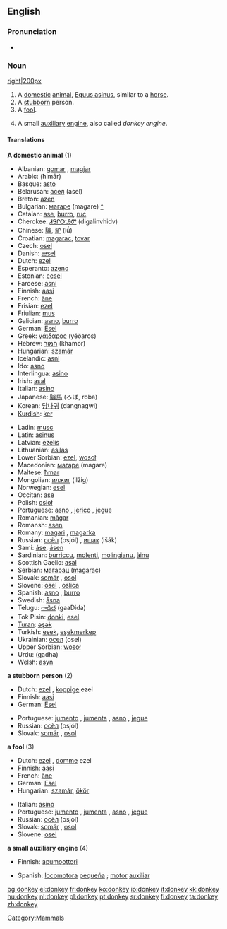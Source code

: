 ==English==

{{wikipedia}}

===Pronunciation===
*{{SAMPA|/'dQNkI/}}

===Noun===
[[image:Donkey 1 arp 750px.jpg|right|200px]]
{{en-noun}}

# [[Category:Mammals]] A [[domestic]] [[animal]], [[Equus asinus]], similar to a [[horse]].
# A [[stubborn]] person.
# A [[fool]].
# {{nautical}} A small [[auxiliary]] [[engine]], also called ''donkey engine''.

====Translations====
'''A domestic animal''' (1)
{{top}}
*Albanian: [[gomar]] {{m}}, [[magjar]] {{m}}
*Arabic: {{ARchar|[[حمار]]}} (ħimār) {{m}}
*Basque: [[asto]]
*Belarusan: [[асел]] (asel) {{m}}
*Breton: [[azen]]
*Bulgarian: [[магаре]] (magare) {{n}} [[:bg:магаре|^]]
*Catalan: [[ase]], [[burro]], [[ruc]]
*Cherokee: [[ᏗᎦᎵᏅᎯᏛ]] (digalinvhidv)
*Chinese: [[驢]], [[驴]] (lǘ)
*Croatian: [[magarac]], [[tovar]]
*Czech: [[osel]] {{m}}
*Danish: [[æsel]] {{n}}
*Dutch: [[ezel]] {{m}}
*Esperanto: [[azeno]]
*Estonian: [[eesel]]
*Faroese: [[asni]]
*Finnish: [[aasi]]
*French: [[âne]] {{m}}
*Frisian: [[ezel]]
*Friulian: [[mus]]
*Galician: [[asno]], [[burro]]
*German: [[Esel]] {{m}}
*Greek: [[γάιδαρος]] (yéðaros)
*Hebrew: [[חמור]] (khamor) {{m}}
*Hungarian: [[szamár]]
*Icelandic: [[asni]]
*Ido: [[asno]]
*Interlingua: [[asino]]
*Irish: [[asal]]
*Italian: [[asino]] {{m}}
*Japanese: [[驢馬]] (ろば, roba)
*Korean: [[당나귀]] (dangnagwi)
*[[Kurdish]]: [[ker]] {{m}}
{{mid}}
*Ladin: [[musc]]
*Latin: [[asinus]] {{m}}
*Latvian: [[ēzelis]]
*Lithuanian: [[asilas]]
*Lower Sorbian: [[ezel]], [[wosoł]]
*Macedonian: [[магаре]] (magare)
*Maltese: [[ħmar]]
*Mongolian: [[илжиг]] (ilžig)
*Norwegian: [[esel]] {{n}}
*Occitan: [[ase]]
*Polish: [[osioł]]
*Portuguese: [[asno]] {{m}}, [[jerico]] {{m}}, [[jegue]] {{m}}
*Romanian: [[măgar]]
*Romansh: [[asen]]
*Romany: [[magari]] {{m}}, [[magarka]] {{f}}
*Russian: [[осёл]] (osjól) {{m}}, [[ишак]] (išák) {{m}}
*Sami: [[áse]], [[ásen]]
*Sardinian: [[burriccu]], [[molenti]], [[molingianu]], [[àinu]]
*Scottish Gaelic: [[asal]] {{f}}
*Serbian: [[магарац]] ([[magarac]]) {{m}}
*Slovak: [[somár]] {{m}}, [[osol]] {{m}}
*Slovene: [[osel]] {{m}}, [[oslica]] {{f}}
*Spanish: [[asno]] {{m}}, [[burro]] {{m}}
*Swedish: [[åsna]]
*Telugu: [[గాడిద]] (gaaDida)
*Tok Pisin: [[donki]], [[esel]]
*[[Turan]]: [[əşək]]
*Turkish: [[eşek]], [[eşekmerkep]]
*Ukrainian: [[осел]] (osel)
*Upper Sorbian: [[wosoł]]
*Urdu: {{URchar|[[گدها]]}} (gadha)
*Welsh: [[asyn]]
{{bottom}}

'''a stubborn person''' (2)
{{top}}
*Dutch: [[ezel]] {{m}}, [[koppige]] ezel {{m}}
*Finnish: [[aasi]]
*German: [[Esel]] {{m}}
{{mid}}
*Portuguese: [[jumento]] {{m}}, [[jumenta]] {{f}}, [[asno]] {{m}}, [[jegue]] {{m}}
*Russian: [[осёл]] (osjól) {{m}}
*Slovak: [[somár]] {{m}}, [[osol]] {{m}}
{{bottom}}

'''a fool''' (3)
{{top}}
*Dutch: [[ezel]] {{m}}, [[domme]] ezel {{m}}
*Finnish: [[aasi]]
*French: [[âne]] {{m}}
*German: [[Esel]] {{m}}
*Hungarian: [[szamár]], [[ökör]]
{{mid}}
*Italian: [[asino]] {{m}}
*Portuguese: [[jumento]] {{m}}, [[jumenta]] {{f}}, [[asno]] {{m}}, [[jegue]] {{m}}
*Russian: [[осёл]] (osjól) {{m}}
*Slovak: [[somár]] {{m}}, [[osol]] {{m}}
*Slovene: [[osel]] {{m}}
{{bottom}}

'''a small auxiliary engine''' (4)
{{top}}
*Finnish: [[apumoottori]]
{{mid}}
*Spanish: [[locomotora]] [[pequeña]] {{f}}; [[motor]] [[auxiliar]] {{m}}
{{bottom}}

[[bg:donkey]]
[[el:donkey]]
[[fr:donkey]]
[[ko:donkey]]
[[io:donkey]]
[[it:donkey]]
[[kk:donkey]]
[[hu:donkey]]
[[nl:donkey]]
[[pl:donkey]]
[[pt:donkey]]
[[sr:donkey]]
[[fi:donkey]]
[[ta:donkey]]
[[zh:donkey]]